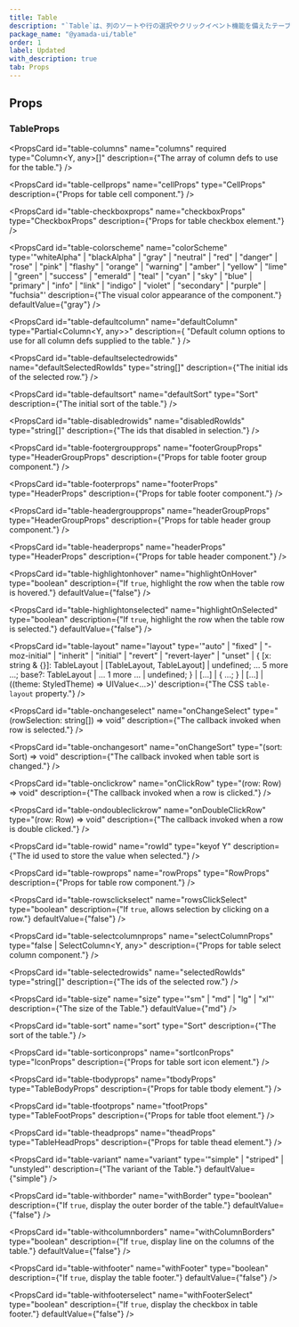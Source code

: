```yaml
---
title: Table
description: "`Table`は、列のソートや行の選択やクリックイベント機能を備えたテーブルのコンポーネントです。"
package_name: "@yamada-ui/table"
order: 1
label: Updated
with_description: true
tab: Props
---
```


## Props

### TableProps

<PropsCard
  id="table-columns"
  name="columns"
  required
  type="Column<Y, any>[]"
  description={"The array of column defs to use for the table."}
/>

<PropsCard
  id="table-cellprops"
  name="cellProps"
  type="CellProps<Y>"
  description={"Props for table cell component."}
/>

<PropsCard
  id="table-checkboxprops"
  name="checkboxProps"
  type="CheckboxProps<string>"
  description={"Props for table checkbox element."}
/>

<PropsCard
  id="table-colorscheme"
  name="colorScheme"
  type='"whiteAlpha" | "blackAlpha" | "gray" | "neutral" | "red" | "danger" | "rose" | "pink" | "flashy" | "orange" | "warning" | "amber" | "yellow" | "lime" | "green" | "success" | "emerald" | "teal" | "cyan" | "sky" | "blue" | "primary" | "info" | "link" | "indigo" | "violet" | "secondary" | "purple" | "fuchsia"'
  description={"The visual color appearance of the component."}
  defaultValue={"gray"}
/>

<PropsCard
  id="table-defaultcolumn"
  name="defaultColumn"
  type="Partial<Column<Y, any>>"
  description={
    "Default column options to use for all column defs supplied to the table."
  }
/>

<PropsCard
  id="table-defaultselectedrowids"
  name="defaultSelectedRowIds"
  type="string[]"
  description={"The initial ids of the selected row."}
/>

<PropsCard
  id="table-defaultsort"
  name="defaultSort"
  type="Sort<Y>"
  description={"The initial sort of the table."}
/>

<PropsCard
  id="table-disabledrowids"
  name="disabledRowIds"
  type="string[]"
  description={"The ids that disabled in selection."}
/>

<PropsCard
  id="table-footergroupprops"
  name="footerGroupProps"
  type="HeaderGroupProps<Y>"
  description={"Props for table footer group component."}
/>

<PropsCard
  id="table-footerprops"
  name="footerProps"
  type="HeaderProps<Y>"
  description={"Props for table footer component."}
/>

<PropsCard
  id="table-headergroupprops"
  name="headerGroupProps"
  type="HeaderGroupProps<Y>"
  description={"Props for table header group component."}
/>

<PropsCard
  id="table-headerprops"
  name="headerProps"
  type="HeaderProps<Y>"
  description={"Props for table header component."}
/>

<PropsCard
  id="table-highlightonhover"
  name="highlightOnHover"
  type="boolean"
  description={"If `true`, highlight the row when the table row is hovered."}
  defaultValue={"false"}
/>

<PropsCard
  id="table-highlightonselected"
  name="highlightOnSelected"
  type="boolean"
  description={"If `true`, highlight the row when the table row is selected."}
  defaultValue={"false"}
/>

<PropsCard
  id="table-layout"
  name="layout"
  type='"auto" | "fixed" | "-moz-initial" | "inherit" | "initial" | "revert" | "revert-layer" | "unset" | { [x: string & {}]: TableLayout | [TableLayout, TableLayout] | undefined; ... 5 more ...; base?: TableLayout | ... 1 more ... | undefined; } | [...] | { ...; } | [...] | ((theme: StyledTheme) => UIValue<...>)'
  description={"The CSS `table-layout` property."}
/>

<PropsCard
  id="table-onchangeselect"
  name="onChangeSelect"
  type="(rowSelection: string[]) => void"
  description={"The callback invoked when row is selected."}
/>

<PropsCard
  id="table-onchangesort"
  name="onChangeSort"
  type="(sort: Sort<Y>) => void"
  description={"The callback invoked when table sort is changed."}
/>

<PropsCard
  id="table-onclickrow"
  name="onClickRow"
  type="(row: Row<Y>) => void"
  description={"The callback invoked when a row is clicked."}
/>

<PropsCard
  id="table-ondoubleclickrow"
  name="onDoubleClickRow"
  type="(row: Row<Y>) => void"
  description={"The callback invoked when a row is double clicked."}
/>

<PropsCard
  id="table-rowid"
  name="rowId"
  type="keyof Y"
  description={"The id used to store the value when selected."}
/>

<PropsCard
  id="table-rowprops"
  name="rowProps"
  type="RowProps<Y>"
  description={"Props for table row component."}
/>

<PropsCard
  id="table-rowsclickselect"
  name="rowsClickSelect"
  type="boolean"
  description={"If `true`, allows selection by clicking on a row."}
  defaultValue={"false"}
/>

<PropsCard
  id="table-selectcolumnprops"
  name="selectColumnProps"
  type="false | SelectColumn<Y, any>"
  description={"Props for table select column component."}
/>

<PropsCard
  id="table-selectedrowids"
  name="selectedRowIds"
  type="string[]"
  description={"The ids of the selected row."}
/>

<PropsCard
  id="table-size"
  name="size"
  type='"sm" | "md" | "lg" | "xl"'
  description={"The size of the Table."}
  defaultValue={"md"}
/>

<PropsCard
  id="table-sort"
  name="sort"
  type="Sort<Y>"
  description={"The sort of the table."}
/>

<PropsCard
  id="table-sorticonprops"
  name="sortIconProps"
  type="IconProps"
  description={"Props for table sort icon element."}
/>

<PropsCard
  id="table-tbodyprops"
  name="tbodyProps"
  type="TableBodyProps"
  description={"Props for table tbody element."}
/>

<PropsCard
  id="table-tfootprops"
  name="tfootProps"
  type="TableFootProps"
  description={"Props for table tfoot element."}
/>

<PropsCard
  id="table-theadprops"
  name="theadProps"
  type="TableHeadProps"
  description={"Props for table thead element."}
/>

<PropsCard
  id="table-variant"
  name="variant"
  type='"simple" | "striped" | "unstyled"'
  description={"The variant of the Table."}
  defaultValue={"simple"}
/>

<PropsCard
  id="table-withborder"
  name="withBorder"
  type="boolean"
  description={"If `true`, display the outer border of the table."}
  defaultValue={"false"}
/>

<PropsCard
  id="table-withcolumnborders"
  name="withColumnBorders"
  type="boolean"
  description={"If `true`, display line on the columns of the table."}
  defaultValue={"false"}
/>

<PropsCard
  id="table-withfooter"
  name="withFooter"
  type="boolean"
  description={"If `true`, display the table footer."}
  defaultValue={"false"}
/>

<PropsCard
  id="table-withfooterselect"
  name="withFooterSelect"
  type="boolean"
  description={"If `true`, display the checkbox in table footer."}
  defaultValue={"false"}
/>
